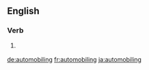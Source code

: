 ==English==

===Verb===
{{head|en|present participle}}

# {{lb|en|dated}} {{present participle of|automobile|lang=en|nocat=1}}

[[de:automobiling]]
[[fr:automobiling]]
[[ja:automobiling]]
